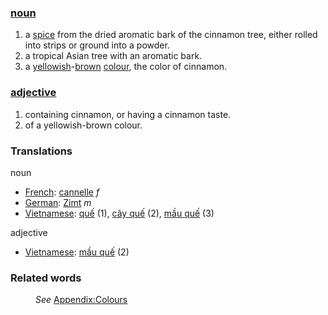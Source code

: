 ===[[noun]]===
#a [[spice]] from the dried aromatic bark of the cinnamon tree, either rolled into strips or ground into a powder.
#a tropical Asian tree with an aromatic bark.
#a [[yellow]]ish-[[brown]] [[color|colour]], the color of cinnamon.
===[[adjective]]===
#containing cinnamon, or having a cinnamon taste.
#of a yellowish-brown colour.
=== Translations ===
noun
*[[French]]: [[cannelle]] ''f''
*[[German]]: [[Zimt]] ''m''
*[[Vietnamese]]: [[quế]] (1), [[cây quế]] (2), [[mầu quế]] (3)
adjective
*[[Vietnamese]]: [[mầu quế]] (2)
===Related words===
:''See'' [[Wiktionary_Appendix:Colours|Appendix:Colours]]